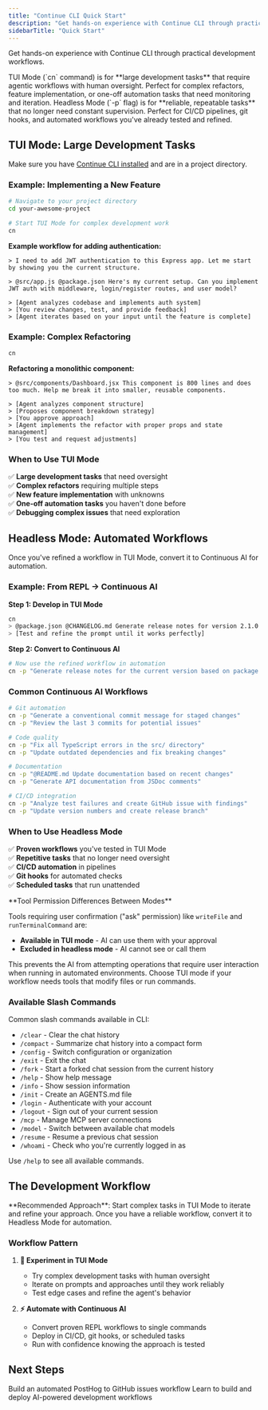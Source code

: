 ```yaml
---
title: "Continue CLI Quick Start"
description: "Get hands-on experience with Continue CLI through practical examples and common use cases"
sidebarTitle: "Quick Start"
---
```


Get hands-on experience with Continue CLI through practical development workflows.

<Tabs>
  <Tab title="TUI Mode">
    TUI Mode (`cn` command) is for **large development tasks** that require
    agentic workflows with human oversight. Perfect for complex refactors,
    feature implementation, or one-off automation tasks that need monitoring and
    iteration.
  </Tab>
  <Tab title="Headless Mode">
    Headless Mode (`-p` flag) is for **reliable, repeatable tasks** that no
    longer need constant supervision. Perfect for CI/CD pipelines, git hooks,
    and automated workflows you've already tested and refined.
  </Tab>
</Tabs>

## TUI Mode: Large Development Tasks

Make sure you have [Continue CLI installed](/cli/install) and are in a project directory.

### Example: Implementing a New Feature

```bash
# Navigate to your project directory
cd your-awesome-project

# Start TUI Mode for complex development work
cn
```

**Example workflow for adding authentication:**

```
> I need to add JWT authentication to this Express app. Let me start by showing you the current structure.

> @src/app.js @package.json Here's my current setup. Can you implement JWT auth with middleware, login/register routes, and user model?

> [Agent analyzes codebase and implements auth system]
> [You review changes, test, and provide feedback]
> [Agent iterates based on your input until the feature is complete]
```

### Example: Complex Refactoring

```bash
cn
```

**Refactoring a monolithic component:**

```
> @src/components/Dashboard.jsx This component is 800 lines and does too much. Help me break it into smaller, reusable components.

> [Agent analyzes component structure]
> [Proposes component breakdown strategy]
> [You approve approach]
> [Agent implements the refactor with proper props and state management]
> [You test and request adjustments]
```

### When to Use TUI Mode

✅ **Large development tasks** that need oversight  
✅ **Complex refactors** requiring multiple steps  
✅ **New feature implementation** with unknowns  
✅ **One-off automation tasks** you haven't done before  
✅ **Debugging complex issues** that need exploration

## Headless Mode: Automated Workflows

Once you've refined a workflow in TUI Mode, convert it to Continuous AI for automation.

### Example: From REPL → Continuous AI

**Step 1: Develop in TUI Mode**

```bash
cn
> @package.json @CHANGELOG.md Generate release notes for version 2.1.0
> [Test and refine the prompt until it works perfectly]
```

**Step 2: Convert to Continuous AI**

```bash
# Now use the refined workflow in automation
cn -p "Generate release notes for the current version based on package.json and recent commits"
```

### Common Continuous AI Workflows

```bash
# Git automation
cn -p "Generate a conventional commit message for staged changes"
cn -p "Review the last 3 commits for potential issues"

# Code quality
cn -p "Fix all TypeScript errors in the src/ directory"
cn -p "Update outdated dependencies and fix breaking changes"

# Documentation
cn -p "@README.md Update documentation based on recent changes"
cn -p "Generate API documentation from JSDoc comments"

# CI/CD integration
cn -p "Analyze test failures and create GitHub issue with findings"
cn -p "Update version numbers and create release branch"
```

### When to Use Headless Mode

✅ **Proven workflows** you've tested in TUI Mode  
✅ **Repetitive tasks** that no longer need oversight  
✅ **CI/CD automation** in pipelines  
✅ **Git hooks** for automated checks  
✅ **Scheduled tasks** that run unattended

<Info>
  **Tool Permission Differences Between Modes**

  Tools requiring user confirmation ("ask" permission) like `writeFile` and `runTerminalCommand` are:
  - **Available in TUI mode** - AI can use them with your approval
  - **Excluded in headless mode** - AI cannot see or call them

  This prevents the AI from attempting operations that require user interaction when running in automated environments. Choose TUI mode if your workflow needs tools that modify files or run commands.
</Info>

### Available Slash Commands

Common slash commands available in CLI:

- `/clear` - Clear the chat history
- `/compact` - Summarize chat history into a compact form
- `/config` - Switch configuration or organization
- `/exit` - Exit the chat
- `/fork` - Start a forked chat session from the current history
- `/help` - Show help message
- `/info` - Show session information
- `/init` - Create an AGENTS.md file
- `/login` - Authenticate with your account
- `/logout` - Sign out of your current session
- `/mcp` - Manage MCP server connections
- `/model` - Switch between available chat models
- `/resume` - Resume a previous chat session
- `/whoami` - Check who you're currently logged in as

<Info>Use `/help` to see all available commands.</Info>

## The Development Workflow

<Info>
  **Recommended Approach**: Start complex tasks in TUI Mode to iterate and
  refine your approach. Once you have a reliable workflow, convert it to
  Headless Mode for automation.
</Info>

### Workflow Pattern

1. **🔬 Experiment in TUI Mode**

   - Try complex development tasks with human oversight
   - Iterate on prompts and approaches until they work reliably
   - Test edge cases and refine the agent's behavior

2. **⚡ Automate with Continuous AI**
   - Convert proven REPL workflows to single commands
   - Deploy in CI/CD, git hooks, or scheduled tasks
   - Run with confidence knowing the approach is tested

## Next Steps

<CardGroup cols={2}>
  <Card title="Create Your First Workflow" href="/guides/posthog-github-continuous-ai">
    Build an automated PostHog to GitHub issues workflow
  </Card>

  <Card title="Continuous AI Guide" href="/guides/continuous-ai">
    Learn to build and deploy AI-powered development workflows
  </Card>
</CardGroup>
